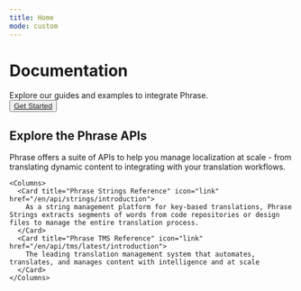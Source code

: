 ```yaml
---
title: Home
mode: custom
---
```


<div id="landing-page">
  <div class="hero">
    <h1 class="hero__title">Documentation</h1>
    <div class="hero__subtitle">Explore our guides and examples to integrate Phrase.</div>
    <button class="hero__button">
      <a href="/en/api-reference/">Get Started</a> <Icon icon="arrow-right" iconType="solid" color="171b19" />
    </button>
  </div>

  <div class="content">
    <h2 class="content__title">Explore the Phrase APIs</h2>
    <div class="content__description">Phrase offers a suite of APIs to help you manage localization at scale - from translating dynamic content to integrating with your translation workflows.</div>
  
    <Columns>
      <Card title="Phrase Strings Reference" icon="link" href="/en/api/strings/introduction">
        As a string management platform for key-based translations, Phrase Strings extracts segments of words from code repositories or design files to manage the entire translation process.
      </Card>
      <Card title="Phrase TMS Reference" icon="link" href="/en/api/tms/latest/introduction">
        The leading translation management system that automates, translates, and manages content with intelligence and at scale
      </Card>
    </Columns>
  </div>
</div>

